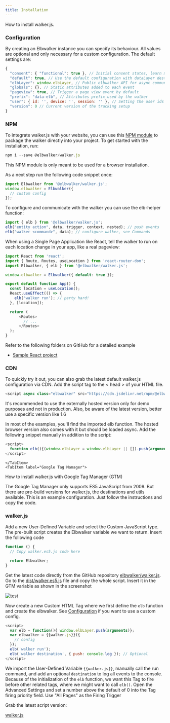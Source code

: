 ```yaml
---
title: Installation
---
```


<Tabs>
    <TabItem label="Basic">

How to install walker.js.

### Configuration

By creating an Elbwalker instance you can specify its behaviour. All values are optional and only necessary for a custom configuration. The default settings are:

```js
{
  "consent": { "functional": true }, // Initial consent states, learn more under consent
  "default": true, // Use the default configuration with dataLayer destination and auto run
  "elbLayer": window.elbLayer, // Public elbwalker API for async communication
  "globals": {}, // Static attributes added to each event
  "pageview": true, // Trigger a page view event by default
  "prefix": "data-elb", // Attributes prefix used by the walker
  "user": { id: '', device: '', session: '' }, // Setting the user ids
  "version": 0 // Current version of the tracking setup
}
```

### NPM

To integrate walker.js with your website, you can use this [NPM module](https://www.npmjs.com/package/@elbwalker/walker.js) to package the walker directly into your project. To get started with the installation, run:

```js
npm i --save @elbwalker/walker.js
```

<cardgrid>
<Card title="" icon="information">This NPM module is only meant to be used for a browser installation.</Card>
</cardgrid>

As a next step run the following code snippet once:

```js
import Elbwalker from '@elbwalker/walker.js';
window.elbwalker = Elbwalker({
  // custom config
});
```

To configure and communicate with the walker you can use the elb-helper function:

```js
import { elb } from '@elbwalker/walker.js';
elb("entity action", data, trigger, context, nested); // push events
elb("walker <command>", data); // configure walker, see Commands
```

When using a Single Page Application like React, tell the walker to run on each location change in your app, like a real pageview:

```js
import React from 'react';
import { Route, Routes, useLocation } from 'react-router-dom';
import Elbwalker, { elb } from '@elbwalker/walker.js';

window.elbwalker = Elbwalker({ default: true });

export default function App() {
  const location = useLocation();
  React.useEffect(() => {
    elb('walker run'); // party hard!
  }, [location]);

  return (
      <Routes>
        // ...
      </Routes>
  );
}
```

Refer to the following folders on GitHub for a detailed example

- [Sample React project](https://github.com/elbwalker/walker.js/tree/main/examples/react)

### CDN

To quickly try it out, you can also grab the latest default walker.js configuration via CDN. Add the script tag to the < head > of your HTML file. 

```js
<script async class="elbwalker" src="https://cdn.jsdelivr.net/npm/@elbwalker/walker.js@latest/dist/walker.js" data-default="true"></script>
```

<cardgrid>
<Card title="" icon="information">It's recommended to use the externally hosted version only for demo purposes and not in production. Also, be aware of the latest version, better use a specific version like 1.6</Card>
</cardgrid>

In most of the examples, you'll find the imported elb function. The hosted browser version also comes with it but should be loaded async. Add the following snippet manually in addition to the script:

```js
<script>
  function elb(){(window.elbLayer = window.elbLayer || []).push(arguments);}
</script>
```

    </TabItem>
    <TabItem label="Google Tag Manager">
How to install walker.js with Google Tag Manager (GTM)

The Google Tag Manager only supports ES5 JavaScript from 2009. But there are pre-build versions for walker.js, the destinations and utils available. This is an example configuration. Just follow the instructions and copy the code.

### walker.js

Add a new User-Defined Variable and select the Custom JavaScript type. The pre-built script creates the Elbwalker variable we want to return. Insert the following code

```js
function () {
  // Copy walker.es5.js code here

  return Elbwalker;
}
```

Get the latest code directly from the GitHub repository [elbwalker/walker.js](https://github.com/elbwalker/walker.js). Go to the [dist/walker.es5.js](https://github.com/elbwalker/walker.js/blob/main/dist/walker.es5.js) file and copy the whole script. Insert it in the GTM variable as shown in the screenshot

![test](https://91951938-files.gitbook.io/~/files/v0/b/gitbook-x-prod.appspot.com/o/spaces%2F-MNYSefehQWgpbcQJFEb%2Fuploads%2FHgM86IXpqbnZFRUDT13z%2FScreenshot%202023-05-06%20at%208.52.01%20PM.png?alt=media&token=41d56e69-9638-456c-bf29-f4ac19d6d990)

Now create a new Custom HTML Tag where we first define the `elb` function and create the elbwalker. See [Configuration](#Configuration) if you want to use a custom config.

```js
<script>
  var elb = function(){ window.elbLayer.push(arguments)};
  var elbwalker = {{walker.js}}({
    // config
  });
  elb('walker run');
  elb('walker destination', { push: console.log }); // Optional
</script>
```

We import the User-Defined Variable `{{walker.js}}`, manually call the run command, and add an optional `destination` to log all events to the console.
Because of the initialization of the `elb` function, we want this Tag to fire before other related tags, where we might want to call `elb()`. Open the Advanced Settings and set a number above the default of 0 into the Tag firing priority field.
Use "All Pages" as the Firing Trigger
    </TabItem>
</Tabs>

Grab the latest script version:

<Card title="GitHub - elbwalker/walker.js" icon="github" color="black" size="2rem"> [walker.js](/github.com/elbwalker/walker.js)</Card>

